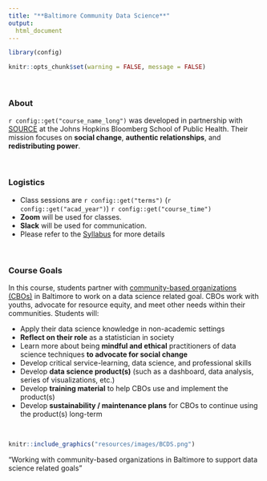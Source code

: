 ```yaml
---
title: "**Baltimore Community Data Science**"
output:
  html_document
---
```


```r
library(config)

knitr::opts_chunk$set(warning = FALSE, message = FALSE)
```

<br>

### **About**

`r config::get("course_name_long")` was developed in partnership with [SOURCE](https://source.jhu.edu/) at the Johns Hopkins Bloomberg School of Public Health. Their mission focuses on **social change**, **authentic relationships**, and **redistributing power**.

<br>
 
### **Logistics**

- Class sessions are `r config::get("terms")` (`r config::get("acad_year")`) `r config::get("course_time")`
- **Zoom** will be used for classes.
- **Slack** will be used for communication.
- Please refer to the [Syllabus](Syllabus.html) for more details

<br>

### **Course Goals**

In this course, students partner with [community-based organizations (CBOs)](https://source.jhu.edu/about/partner-organizations) in Baltimore to work on a data science related goal. CBOs work with youths, advocate for resource equity, and meet other needs within their communities. Students will:

- Apply their data science knowledge in non-academic settings
- **Reflect on their role** as a statistician in society
- Learn more about being **mindful and ethical** practitioners of data science techniques **to advocate for social change**
- Develop critical service-learning, data science, and professional skills
- Develop **data science product(s)** (such as a dashboard, data analysis, series of visualizations, etc.)
- Develop **training material** to help CBOs use and implement the product(s)
- Develop **sustainability / maintenance plans** for CBOs to continue using the product(s) long-term

<br>

```r
knitr::include_graphics("resources/images/BCDS.png")
```
<div class = "center">
"Working with community-based organizations in Baltimore to support data science related goals"  
</div>
